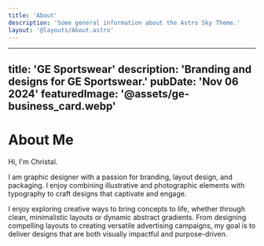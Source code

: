 ```yaml
---
title: 'About'
description: 'Some general information about the Astro Sky Theme.'
layout: '@layouts/About.astro'
---
```


---
title: 'GE Sportswear'
description: 'Branding and designs for GE Sportswear.'
pubDate: 'Nov 06 2024'
featuredImage: '@assets/ge-business_card.webp'
---


# About Me

Hi, I'm Christal.

I am graphic designer with a passion for branding, layout design, and packaging. I enjoy combining illustrative and photographic elements with typography to craft designs that captivate and engage.

I enjoy exploring creative ways to bring concepts to life, whether through clean, minimalistic layouts or dynamic abstract gradients.
From designing compelling layouts to creating versatile advertising campaigns, my goal is to deliver designs that are both visually impactful and purpose-driven.
